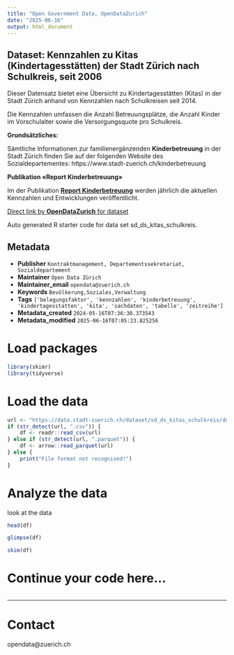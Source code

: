 ```yaml
---
title: "Open Government Data, OpenDataZurich"
date: "2025-06-16"
output: html_document
---
```


## Dataset: Kennzahlen zu  Kitas (Kindertagesstätten) der Stadt Zürich nach Schulkreis, seit 2006

Dieser Datensatz bietet eine Übersicht zu Kindertagesstätten (Kitas) in der Stadt Zürich anhand von Kennzahlen nach Schulkreisen seit 2014. 

Die Kennzahlen umfassen die Anzahl Betreuungsplätze, die Anzahl Kinder im Vorschulalter sowie die Versorgungsquote pro Schulkreis.

**Grundsätzliches:**

Sämtliche Informationen zur familienergänzenden **Kinderbetreuung** in der Stadt Zürich finden Sie auf der folgenden Website des Sozialdepartementes: https://www.stadt-zuerich.ch/kinderbetreuung


[]()



[]()

**Publikation «Report Kinderbetreuung»**

Im der Publikation [**Report Kinderbetreuung**](https://www.stadt-zuerich.ch/de/service/suche.html?q=reportkinderbetreuung&search=lang%3Dde%26compResource%3D%252Fcontent%252Fweb%252Fde%252Fservice%252Fsuche%252Fjcr%253Acontent%252Fmainparsys%252Fsearch%26q%3DReport%2BKinderbetreuung%26subject%3Dsearch_filter_template_publication%26variant%3Ddefault%26limit%3D1) werden jährlich die aktuellen Kennzahlen und Entwicklungen veröffentlicht.



[]()



[Direct link by **OpenDataZurich** for dataset](https://data.stadt-zuerich.ch/dataset/sd_ds_kitas_schulkreis)

Auto generated R starter code for data set sd_ds_kitas_schulkreis.

## Metadata

- **Publisher** `Kontraktmanagement, Departementssekretariat, Sozialdepartement`
- **Maintainer** `Open Data Zürich`
- **Maintainer_email** `opendata@zuerich.ch`
- **Keywords** `Bevölk­erung,Soziales,Ver­walt­ung`
- **Tags** `['belegungsfaktor', 'kennzahlen', 'kinderbetreuung', 'kindertagesstatten', 'kita', 'sachdaten', 'tabelle', 'zeitreihe']`
- **Metadata_created** `2024-05-16T07:36:30.373543`
- **Metadata_modified** `2025-06-16T07:05:23.825256`


# Load packages

```r
library(skimr)
library(tidyverse)
```

# Load the data

```r
url <- "https://data.stadt-zuerich.ch/dataset/sd_ds_kitas_schulkreis/download/sd_zv_kitas_schulkreis.csv"
if (str_detect(url, ".csv")) {
    df <- readr::read_csv(url)
} else if (str_detect(url, ".parquet")) {
    df <- arrow::read_parquet(url)
} else {
    print("File format not recognised!")
}
```

# Analyze the data

look at the data
```r
head(df)
```

```r
glimpse(df)
```

```r
skim(df)
```

# Continue your code here...

```r

```

------------------------------------------------------------------------

# Contact

opendata@zuerich.ch
